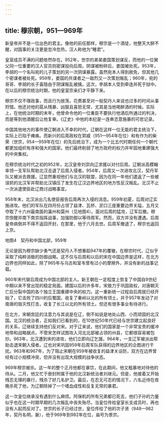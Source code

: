 ```yaml
---
---
---
```

title: 穆宗朝，951—969年
---



新皇帝并不是一位出色的君主。像他的前任那样，穆宗是一个酒徒，他整天大醉不醒，对国事的关注更是忽冷忽热，汉人称他为“睡君”。

皇室成员不满的问题依然存在。952年，世宗的弟弟娄国策划谋反，而他的一位舅父同一位重要的汉人官员则密谋投向后周。阴谋被粉碎后，娄国被处死。953年，李胡的一个名叫宛的儿子策划的另一次阴谋暴露。虽然宛本人得到赦免，但其他几个密谋者被处死。959年，娄国的共谋者之一敌烈又一次策划叛乱；960年，宛的哥哥、李胡的长子喜隐由于阴谋叛乱被擒。这次，李胡本人受到牵连并死于狱中。在以后的穆宗统治时期，他的皇室宗亲们才平静下来。

穆宗不仅不理政事，而且行为放荡，花费甚至对一般契丹人来说也过多的时间从事狩猎。他还对他的扈从残暴、凶狠且喜怒无常，尤其是当他喝醉酒的时候。实际上，在他统治时期的末年，他曾命令他的一位重臣不要执行他酒后所通过的判决，而是等到他酒醒后让他复审。《辽史》中他的本纪是一连串恣意施暴的可悲记录。

中国其他地方的事件使辽朝进入不幸的时代，辽朝在这样一位无能的君主统治下，实际上已陷于瘫痪。而新兴的后周政权在郭威（951—954年在位）和有作为的柴荣（世宗，954—959年在位）的先后统治下，成为一个比五代时期任何一个朝代都更加组织有序和强大的国家。他们最终削弱了地方政府的权力并牢固地重建强大的中央集权。

在穆宗统治时代之初的952年，北汉皇帝刘崇向辽求援以对付后周。辽朝派高模翰率领一支军队帮助北汉击退了后周入侵者。954年，后周又一次进攻北汉，契丹军队又被派去救援。辽显然重视他们与北汉的联盟，因为在同一年他们遣返了一些被误抓的北汉军并帮助北汉镇压了发生在辽汉边界地区的地方性反汉叛乱。北汉不止一次派遣使臣赴辽商讨战略事宜。

958年末，北汉派出几名使臣报告后周再次入侵的消息。959年初夏，后周对辽实施进攻。他们的军队在四月份占领了益津、瓦桥、淤口三座重要边界关隘，五月又夺取了十六州最南面的瀛州和莫州（见地图4）。面对后周的猛攻，辽军后撤。穆宗惊醒并南下南京指挥战事，加强防御以等待周军。然而，双方并没有遭遇。后周皇帝病倒并不得不返回开封，在那里，他于六月去世。后周军撤退了，穆宗也返回上京。



地图4　契丹和中国北部，959年

无论是因为穆宗缺少勇气还是契丹人不想重蹈947年的覆辙，在穆宗时代，辽似乎采取了纯粹消极的防御战略。这不仅与后周和以后的宋在中国边界是这样，在北方边界也同样如此，除了965年与乌古和室韦曾有过小的摩擦外，并没有新的战事记载。

960年宋代替后周成为中国北部的主人。新王朝在一定程度上恢复了中国自9世纪中期以来不曾出现的稳定局面。建国以后的许多年，宋致力于巩固政权，对唐朝灭亡后分裂中国的各个独立王国重建中央的权力。这一重新统一过程自后周就已经开始了，它击败了四川的后蜀国，收复了秦岭以北的所有领土，并于957年发动了对南唐的毁灭性打击，收复了长江以北的所有领土。但还有很多事业有待进行。

在北方，宋朝宫廷的注意力与其说是在辽，倒不如说是地处山西、小而顽固的北汉国。北汉的统治者，正如我们已看到的，在10世纪50年代已经与世宗建立起良好的关系，辽继续支持他们反对宋。对于辽来说，他们的国家是一个非常宝贵的缓冲地带和战略据点，不管宋怎样试图攻入河北北部被占领的州县，它都很容易被包抄。963年，北汉遭到宋的进攻，他们立即向辽乞援。964年，一支辽军被派出帮助击退宋朝入侵者。辽也对宋巩固959年后周军队获得的边界地区的企图进行干扰。963年和967年，为了阻止宋朝在959年被收复的益津关设防，双方在边界曾经有过小规模冲突，但并没有出现大规模的战争状态。

969年穆宗被杀。这一年的整个正月他都在暴饮，在此期间，他又粗暴地对待他的侍从。二月，他又忙于册封附属于他的北汉新统治者刘继元。但是，他接着又开始残忍无理的暴行，残杀了好几名护卫。最后，在忍无可忍的情况下，六名近侍在夜晚杀死了他，为辽朝除掉了一个嗜血成性和反复无常的暴君。

这一次皇位继承没有遇到什么麻烦。阿保机的所有兄弟都已死去，他们子孙的力量似乎也在这一时期早期的几次叛乱中丧失殆尽。当皇位传给皇室长支成员时，再也没有人起而反对了。世宗的长子已经过世，皇位传给了他的次子贤（948—982年，契丹名明，扆），他于969年到982年在位，庙号为景宗。